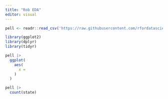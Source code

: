 ```yaml
---
title: "Rob EDA"
editor: visual
---
```



```r
pell <- readr::read_csv('https://raw.githubusercontent.com/rfordatascience/tidytuesday/master/data/2022/2022-08-30/pell.csv', show_col_types = FALSE)
```

```r
library(ggplot2)
library(dplyr)
library(tidyr)
```


```r
pell |>
  ggplot(
    aes(
      x = 
    )
  )
```


```r
pell |>
  count(state)
```


